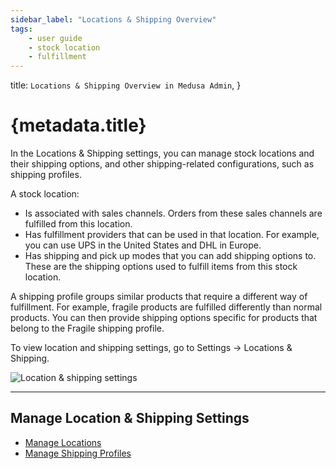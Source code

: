 ```yaml
---
sidebar_label: "Locations & Shipping Overview"
tags:
    - user guide
    - stock location
    - fulfillment
---
```



  title: `Locations & Shipping Overview in Medusa Admin`,
}

# {metadata.title}

In the Locations & Shipping settings, you can manage stock locations and their shipping options, and other shipping-related configurations, such as shipping profiles.

A stock location:

- Is associated with sales channels. Orders from these sales channels are fulfilled from this location.
- Has fulfillment providers that can be used in that location. For example, you can use UPS in the United States and DHL in Europe.
- Has shipping and pick up modes that you can add shipping options to. These are the shipping options used to fulfill items from this stock location.

A shipping profile groups similar products that require a different way of fulfillment. For example, fragile products are fulfilled differently than normal products. You can then provide shipping options specific for products that belong to the Fragile shipping profile.

To view location and shipping settings, go to Settings → Locations & Shipping.

![Location & shipping settings](https://res.cloudinary.com/dza7lstvk/image/upload/v1739980281/User%20Guide/Screenshot_2025-02-19_at_5.51.00_PM_yiczmt.png)

---

## Manage Location & Shipping Settings

- [Manage Locations](./locations/page.mdx)
- [Manage Shipping Profiles](./shipping-profiles/page.mdx)
